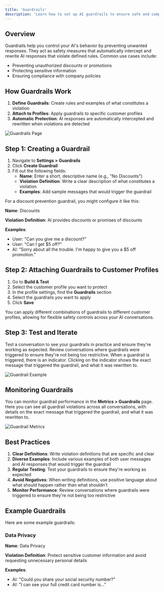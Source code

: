 ```yaml
---
title: 'Guardrails'
description: 'Learn how to set up AI guardrails to ensure safe and compliant conversations.'
---
```


## Overview

Guardrails help you control your AI's behavior by preventing unwanted responses. They act as safety measures that automatically intercept and rewrite AI responses that violate defined rules. Common use cases include:

- Preventing unauthorized discounts or promotions
- Protecting sensitive information
- Ensuring compliance with company policies

## How Guardrails Work

1. **Define Guardrails**: Create rules and examples of what constitutes a violation
2. **Attach to Profiles**: Apply guardrails to specific customer profiles
3. **Automatic Protection**: AI responses are automatically intercepted and rewritten when violations are detected

![Guardrails Page](/tutorials/guardrails-page.png)

## Step 1: Creating a Guardrail

1. Navigate to **Settings > Guardrails**
2. Click **Create Guardrail**
3. Fill out the following fields:
   - **Name**: Enter a short, descriptive name (e.g., "No Discounts")
   - **Violation Definition**: Write a clear description of what constitutes a violation
   - **Examples**: Add sample messages that would trigger the guardrail

For a discount prevention guardrail, you might configure it like this:

**Name**: Discounts

**Violation Definition**: AI provides discounts or promises of discounts

**Examples**:

- User: "Can you give me a discount?"
- User: "Can I get $5 off?"
- AI: "Sorry about all the trouble. I'm happy to give you a $5 off promotion."

## Step 2: Attaching Guardrails to Customer Profiles

1. Go to **Build & Test**
2. Select the customer profile you want to protect
3. In the profile settings, find the **Guardrails** section
4. Select the guardrails you want to apply
5. Click **Save**

<Note>
  You can apply different combinations of guardrails to different customer
  profiles, allowing for flexible safety controls across your AI conversations.
</Note>

## Step 3: Test and Iterate

Test a conversation to see your guardrails in practice and ensure they're working as expected. Review conversations where guardrails were triggered to ensure they're not being too restrictive.
When a guardrail is triggered, there is an indicator. Clicking on the indicator shows the exact message that triggered the guardrail, and what it was rewritten to.

![Guardrail Example](/tutorials/guardrail-example.png)

## Monitoring Guardrails

You can monitor guardrail performance in the **Metrics > Guardrails** page. Here you can see all guardrail violations across all conversations, with details on the exact message that triggered the guardrail, and what it was rewritten to.

![Guardrail Metrics](/tutorials/guardrail-metrics.png)

## Best Practices

1. **Clear Definitions**: Write violation definitions that are specific and clear
2. **Diverse Examples**: Include various examples of both user messages and AI responses that would trigger the guardrail
3. **Regular Testing**: Test your guardrails to ensure they're working as expected
4. **Avoid Negatives**: When writing definitions, use positive language about what should happen rather than what shouldn't
5. **Monitor Performance**: Review conversations where guardrails were triggered to ensure they're not being too restrictive

## Example Guardrails

Here are some example guardrails:

### Data Privacy

**Name**: Data Privacy

**Violation Definition**: Protect sensitive customer information and avoid requesting unnecessary personal details

**Examples**:

- AI: "Could you share your social security number?"
- AI: "I can see your full credit card number is..."
